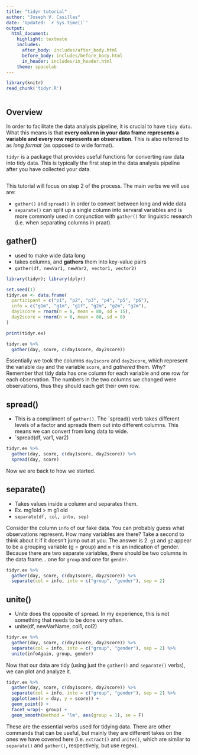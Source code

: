 ```yaml
---
title: "tidyr tutorial"
author: "Joseph V. Casillas"
date: 'Updated: `r Sys.time()`'
output:
  html_document:
    highlight: textmate
    includes:
      after_body: includes/after_body.html
      before_body: includes/before_body.html
      in_header: includes/in_header.html
    theme: spacelab
---
```


```r
library(knitr)
read_chunk('tidyr.R')
```

```r
```


## Overview

In order to facilitate the data analysis pipeline, it is crucial 
to have `tidy data`. What this means is that **every column in 
your data frame represents a variable and every row represents an observation**. This is also referred to as *long format* (as 
opposed to wide format).

`tidyr` is a package that provides useful functions for converting 
raw data into tidy data. This is typically the first step in the 
data analysis pipeline after you have collected your data.

```r
```

This tutorial will focus on step 2 of the process. The main verbs 
we will use are:

- `gather()` and `spread()` in order to convert between long and 
wide data
- `separate()` can split up a single column into servaral variables 
and is more commonly used in conjunction with `gather()` for 
linguistic research (i.e. when separating columns in praat).


## gather()

- used to make wide data long
- takes columns, and **gathers** them into key-value pairs
- `gather(df, newVar1, newVar2, vector1, vector2)`

```r
library(tidyr); library(dplyr)

set.seed(1)
tidyr.ex <- data.frame(
  participant = c("p1", "p2", "p3", "p4", "p5", "p6"), 
  info = c("g1m", "g1m", "g1f", "g2m", "g2m", "g2m"),
  day1score = rnorm(n = 6, mean = 80, sd = 15), 
  day2score = rnorm(n = 6, mean = 88, sd = 8)
)

print(tidyr.ex)

tidyr.ex %>%
  gather(day, score, c(day1score, day2score))
```

Essentially we took the columns `day1score` and `day2score`, which represent the variable `day` and the variable `score`, and *gathered* them. Why? Remember that tidy data has one column for each variable and one row for each observation. The numbers in the two columns we changed were observations, thus they should each get their own row. 

## spread()

- This is a compliment of `gather()`. The `spread() verb takes different levels of a factor and spreads them out into different columns. This means we can convert from long data to wide.
- `spread(df, var1, var2)


```r
tidyr.ex %>%
  gather(day, score, c(day1score, day2score)) %>%
  spread(day, score)
```

Now we are back to how we started. 

## separate()

- Takes values inside a column and separates them.
- Ex. mg1old > m g1 old
- `separate(df, col, into, sep)`

Consider the column `info` of our fake data. You can probably guess 
what observations represent. How many variables are there? Take a 
second to think about it if it doesn't jump out at you. The answer is 
2. `g1` and `g2` appear to be a grouping variable (g = group) and `m` 
`f` is an indication of gender. Because there are two separate 
variables, there should be two columns in the data frame... one for 
`group` and one for `gender`. 


```r
tidyr.ex %>%
  gather(day, score, c(day1score, day2score)) %>%
  separate(col = info, into = c("group", "gender"), sep = 2)
```

## unite()

- Unite does the opposite of spread. In my experience, this is not 
something that needs to be done very often. 
- unite(df, newVarName, col1, col2)

```r
tidyr.ex %>%
  gather(day, score, c(day1score, day2score)) %>%
  separate(col = info, into = c("group", "gender"), sep = 2) %>%
  unite(infoAgain, group, gender)
```

Now that our data are tidy (using just the ```gather()``` and ```separate()``` verbs), we can plot and analyze it. 

```r
tidyr.ex %>%
  gather(day, score, c(day1score, day2score)) %>%
  separate(col = info, into = c("group", "gender"), sep = 2) %>%
  ggplot(aes(x = day, y = score)) + 
  geom_point() + 
  facet_wrap(~ group) +
  geom_smooth(method = "lm", aes(group = 1), se = F)
```


These are the essential verbs used for tidying data. There are other 
commands that can be useful, but mainly they are different takes on 
the ones we have covered here (i.e. `extract()` and `unite()`, which 
are similar to `separate()` and `gather()`, respectively, but use 
regex). 






